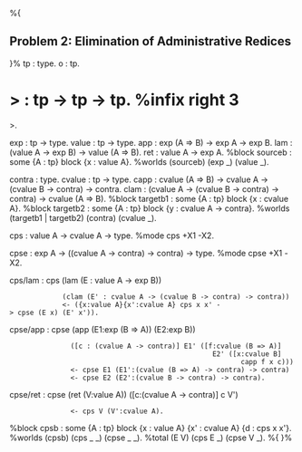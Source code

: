 %{
== Problem 2: Elimination of Administrative Redices ==

}%
tp : type.
o : tp.
=> : tp -> tp -> tp.           %infix right 3 =>.

exp   : tp -> type.
value : tp -> type.
app   : exp (A => B) -> exp A -> exp B.
lam   : (value A -> exp B) -> value (A => B).
ret   : value A -> exp A.
%block sourceb : some {A : tp} block {x : value A}.
%worlds (sourceb) (exp _) (value _).

contra : type.
cvalue : tp -> type.
capp   : cvalue (A => B) -> cvalue A -> (cvalue B -> contra) -> contra.
clam   : (cvalue A -> (cvalue B -> contra) -> contra) -> cvalue (A => B).
%block targetb1 : some {A : tp} block {x : cvalue A}.
%block targetb2 : some {A : tp} block {y : cvalue A -> contra}.
%worlds (targetb1 | targetb2) (contra) (cvalue _).

cps : value A -> cvalue A -> type.
%mode cps +X1 -X2.

cpse : exp A -> ((cvalue A -> contra) -> contra) -> type.
%mode cpse +X1 -X2.

cps/lam : cps (lam (E : value A -> exp B))
              (clam (E' : cvalue A -> (cvalue B -> contra) -> contra))
              <- ({x:value A}{x':cvalue A} cps x x' -> cpse (E x) (E' x')).
cpse/app : cpse (app (E1:exp (B => A)) (E2:exp B))
                ([c : (cvalue A -> contra)] E1' ([f:cvalue (B => A)]
                                                   E2' ([x:cvalue B]
                                                          capp f x c)))
                <- cpse E1 (E1':(cvalue (B => A) -> contra) -> contra)
                <- cpse E2 (E2':(cvalue B -> contra) -> contra).
cpse/ret : cpse (ret (V:value A)) ([c:(cvalue A -> contra)] c V')
                <- cps V (V':cvalue A).

%block cpsb : some {A : tp} block {x : value A} {x' : cvalue A} {d : cps x x'}.
%worlds (cpsb) (cps _ _) (cpse _ _).
%total (E V) (cps E _) (cpse V _).
%{
}%